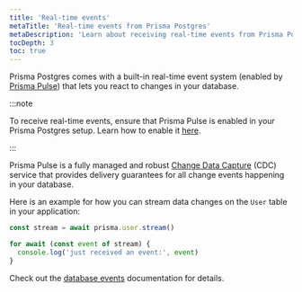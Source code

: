 ```yaml
---
title: 'Real-time events'
metaTitle: 'Real-time events from Prisma Postgres'
metaDescription: 'Learn about receiving real-time events from Prisma Postgres'
tocDepth: 3
toc: true
---
```



Prisma Postgres comes with a built-in real-time event system (enabled by [Prisma Pulse](/pulse/)) that lets you react to changes in your database.

:::note

To receive real-time events, ensure that Prisma Pulse is enabled in your Prisma Postgres setup. Learn how to enable it [here](/getting-started/quickstart-prismaPostgres#7-observe-real-time-events-in-your-database-with-prisma-pulse).

:::

Prisma Pulse is a fully managed and robust [Change Data Capture](https://en.wikipedia.org/wiki/Change_data_capture) (CDC) service that provides delivery guarantees for all change events happening in your database.

Here is an example for how you can stream data changes on the `User` table in your application:

```ts
const stream = await prisma.user.stream()

for await (const event of stream) {
  console.log('just received an event:', event)
}
```

Check out the [database events](/pulse/database-events) documentation for details.
